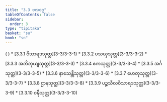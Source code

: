 ```yaml
---
title: "3.3 ဗလဝဂ္ဂ"
tableOfContents: false
sidebar:
  order: 3
type: "tipitaka"
basket: "su"
book: "sn"
---
```



<DynamicBreadcrumb />


<Paragraph number="1298" type="center" book="sn">
( )



</Paragraph>

<TableOfContents book="sn" section="3.3">
* [3.3.1 ဝိသာရဒသုတ္တ](3-3/3-3-1)
* [3.3.2 ပသယှသုတ္တ](3-3/3-3-2)
* [3.3.3 အဘိဘုယျသုတ္တ](3-3/3-3-3)
* [3.3.4 ဧကသုတ္တ](3-3/3-3-4)
* [3.3.5 အင်္ဂသုတ္တ](3-3/3-3-5)
* [3.3.6 နာသေန္တိသုတ္တ](3-3/3-3-6)
* [3.3.7 ဟေတုသုတ္တ](3-3/3-3-7)
* [3.3.8 ဌာနသုတ္တ](3-3/3-3-8)
* [3.3.9 ပဉ္စသီလဝိသာရဒသုတ္တ](3-3/3-3-9)
* [3.3.10 ဝဍ္ဎီသုတ္တ](3-3/3-3-10)
</TableOfContents>